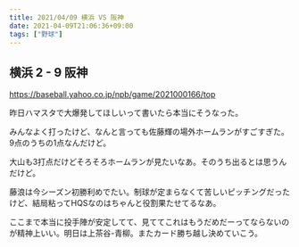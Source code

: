```yaml
---
title: 2021/04/09 横浜 VS 阪神
date: 2021-04-09T21:06:36+09:00
tags: ["野球"]
---
```


## 横浜 2 - 9 阪神

https://baseball.yahoo.co.jp/npb/game/2021000166/top

昨日ハマスタで大爆発してほしいって書いたら本当にそうなった。

みんなよく打ったけど、なんと言っても佐藤輝の場外ホームランがすごすぎた。9点のうちの1点なんだけど。

大山も3打点だけどそろそろホームランが見たいなあ。そのうち出るとは思うんだけど。

藤浪は今シーズン初勝利めでたい。制球が定まらなくて苦しいピッチングだったけど、結局粘ってHQSなのはちゃんと役割果たせてるなあ。

ここまで本当に投手陣が安定してて、見ててこれはもうだめだーってならないのが精神上いい。明日は上茶谷-青柳。またカード勝ち越し決めていこう。
